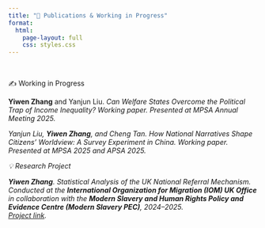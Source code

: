 ```yaml
---
title: "📣 Publications & Working in Progress"
format:
  html:
    page-layout: full
    css: styles.css
---
```


<br>

✍️ Working in Progress

<strong>Yiwen Zhang</strong> and Yanjun Liu. <em>Can Welfare States Overcome the Political Trap of Income Inequality? Working paper. 
Presented at MPSA Annual Meeting 2025.

Yanjun Liu, <strong>Yiwen Zhang</strong>, and Cheng Tan. <em>How National Narratives Shape Citizens’ Worldview: A Survey Experiment in China. Working paper.
Presented at MPSA 2025 and APSA 2025.

💡 Research Project

<strong>Yiwen Zhang</strong>. <em>Statistical Analysis of the UK National Referral Mechanism.</em>  
Conducted at the <strong>International Organization for Migration (IOM) UK Office</strong> in collaboration with the <strong>Modern Slavery and Human Rights Policy and Evidence Centre (Modern Slavery PEC)</strong>, 2024–2025.  
<a href="https://www.modernslaverypec.org/research-projects/statistical-analysis-of-the-national-referral-mechanism" target="_blank">Project link</a>.